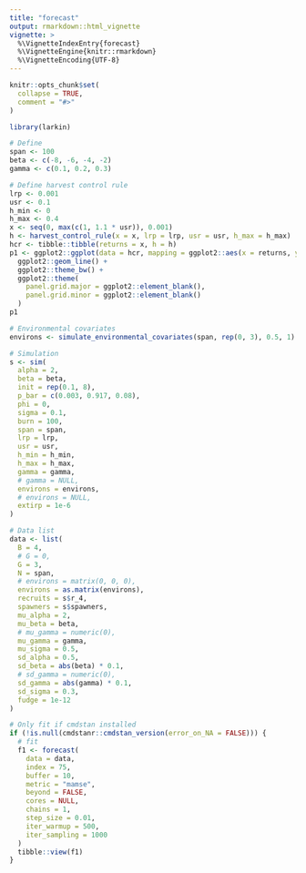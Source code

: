 ```yaml
---
title: "forecast"
output: rmarkdown::html_vignette
vignette: >
  %\VignetteIndexEntry{forecast}
  %\VignetteEngine{knitr::rmarkdown}
  %\VignetteEncoding{UTF-8}
---
```


```r
knitr::opts_chunk$set(
  collapse = TRUE,
  comment = "#>"
)
```

```r
library(larkin)
```

```r
# Define
span <- 100
beta <- c(-8, -6, -4, -2)
gamma <- c(0.1, 0.2, 0.3)

# Define harvest control rule
lrp <- 0.001
usr <- 0.1
h_min <- 0
h_max <- 0.4
x <- seq(0, max(c(1, 1.1 * usr)), 0.001)
h <- harvest_control_rule(x = x, lrp = lrp, usr = usr, h_max = h_max)
hcr <- tibble::tibble(returns = x, h = h)
p1 <- ggplot2::ggplot(data = hcr, mapping = ggplot2::aes(x = returns, y = h)) +
  ggplot2::geom_line() +
  ggplot2::theme_bw() +
  ggplot2::theme(
    panel.grid.major = ggplot2::element_blank(), 
    panel.grid.minor = ggplot2::element_blank()
  )
p1

# Environmental covariates
environs <- simulate_environmental_covariates(span, rep(0, 3), 0.5, 1)

# Simulation
s <- sim(
  alpha = 2,
  beta = beta,
  init = rep(0.1, 8),
  p_bar = c(0.003, 0.917, 0.08),
  phi = 0,
  sigma = 0.1,
  burn = 100,
  span = span,
  lrp = lrp,
  usr = usr,
  h_min = h_min,
  h_max = h_max,
  gamma = gamma,
  # gamma = NULL,
  environs = environs,
  # environs = NULL,
  extirp = 1e-6
)

# Data list
data <- list(
  B = 4,
  # G = 0,
  G = 3,
  N = span,
  # environs = matrix(0, 0, 0),
  environs = as.matrix(environs),
  recruits = s$r_4,
  spawners = s$spawners,
  mu_alpha = 2,
  mu_beta = beta,
  # mu_gamma = numeric(0),
  mu_gamma = gamma,
  mu_sigma = 0.5,
  sd_alpha = 0.5,
  sd_beta = abs(beta) * 0.1,
  # sd_gamma = numeric(0),
  sd_gamma = abs(gamma) * 0.1,
  sd_sigma = 0.3,
  fudge = 1e-12
)

```

```r
# Only fit if cmdstan installed
if (!is.null(cmdstanr::cmdstan_version(error_on_NA = FALSE))) {
  # fit
  f1 <- forecast(
    data = data,
    index = 75,
    buffer = 10,
    metric = "mamse",
    beyond = FALSE,
    cores = NULL,
    chains = 1,
    step_size = 0.01,
    iter_warmup = 500,
    iter_sampling = 1000
  )
  tibble::view(f1)
}

```
